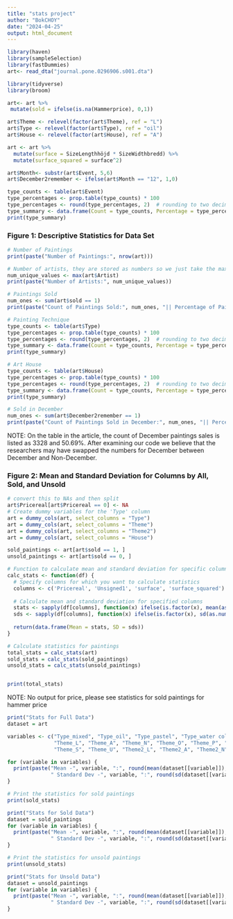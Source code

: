 ```yaml
---
title: "stats project"
author: "BokCHOY"
date: "2024-04-25"
output: html_document
---
```


```r

library(haven)
library(sampleSelection)
library(fastDummies)
art<- read_dta("journal.pone.0296906.s001.dta")
```

```r
library(tidyverse)
library(broom)

art<- art %>%
 mutate(sold = ifelse(is.na(Hammerprice), 0,1))

art$Theme <- relevel(factor(art$Theme), ref = "L")
art$Type <- relevel(factor(art$Type), ref = "oil")
art$House <- relevel(factor(art$House), ref = "A")

art <- art %>%
  mutate(surface = SizeLengthhöjd * SizeWidthbredd) %>%
  mutate(surface_squared = surface^2)

art$Month<- substr(art$Event, 5,6)
art$December2remember <- ifelse(art$Month == "12", 1,0)
```


```r

type_counts <- table(art$Event)
type_percentages <- prop.table(type_counts) * 100
type_percentages <- round(type_percentages, 2)  # rounding to two decimal places
type_summary <- data.frame(Count = type_counts, Percentage = type_percentages) # Combine counts and percentages into a dataframe
print(type_summary)
```


### Figure 1: Descriptive Statistics for Data Set

```r
# Number of Paintings
print(paste("Number of Paintings:", nrow(art)))

# Number of artists, they are stored as numbers so we just take the max
num_unique_values <- max(art$Artist)
print(paste("Number of Artists:", num_unique_values))

# Paintings Sold
num_ones <- sum(art$sold == 1)
print(paste("Count of Paintings Sold:", num_ones, "|| Percentage of Paintings Sold:", round(num_ones/nrow(art),4)*100))

```
```r
# Painting Technique
type_counts <- table(art$Type)
type_percentages <- prop.table(type_counts) * 100
type_percentages <- round(type_percentages, 2)  # rounding to two decimal places
type_summary <- data.frame(Count = type_counts, Percentage = type_percentages) # Combine counts and percentages into a dataframe
print(type_summary)
```

```r
# Art House
type_counts <- table(art$House)
type_percentages <- prop.table(type_counts) * 100
type_percentages <- round(type_percentages, 2)  # rounding to two decimal places
type_summary <- data.frame(Count = type_counts, Percentage = type_percentages) # Combine counts and percentages into a dataframe
print(type_summary)
```
```r
# Sold in December
num_ones <- sum(art$December2remember == 1)
print(paste("Count of Paintings Sold in December:", num_ones, "|| Percentage of Paintings Sold in December:", round(num_ones/nrow(art),4)*100))
```
NOTE: On the table in the article, the count of December paintings sales is listed as 3328 and 50.69%. After examining our code we believe that the researchers may have swapped the numbers for December between December and Non-December.

### Figure 2: Mean and Standard Deviation for Columns by All, Sold, and Unsold
```r
# convert this to NAs and then split
art$Pricereal[art$Pricereal == 0] <- NA
# Create dummy variables for the 'Type' column
art = dummy_cols(art, select_columns = "Type")
art = dummy_cols(art, select_columns = "Theme")
art = dummy_cols(art, select_columns = "Theme2")
art = dummy_cols(art, select_columns = "House")

sold_paintings <- art[art$sold == 1, ]
unsold_paintings <- art[art$sold == 0, ]

# Function to calculate mean and standard deviation for specific columns
calc_stats <- function(df) {
  # Specify columns for which you want to calculate statistics
  columns <- c('Pricereal', 'Unsigned1', 'surface', 'surface_squared')
  
  # Calculate mean and standard deviation for specified columns
  stats <- sapply(df[columns], function(x) ifelse(is.factor(x), mean(as.numeric(x)), mean(x)))
  sds <- sapply(df[columns], function(x) ifelse(is.factor(x), sd(as.numeric(x)), sd(x)))
  
  return(data.frame(Mean = stats, SD = sds))
}

# Calculate statistics for paintings
total_stats = calc_stats(art)
sold_stats = calc_stats(sold_paintings)
unsold_stats = calc_stats(unsold_paintings)


print(total_stats)

```
NOTE: No output for price, please see statistics for sold paintings for hammer price

```r
print("Stats for Full Data")
dataset = art

variables <- c("Type_mixed", "Type_oil", "Type_pastel", "Type_water colour",
               "Theme_L", "Theme_A", "Theme_N", "Theme_O", "Theme_P", "Theme_PO",
               "Theme_S", "Theme_U", "Theme2_L", "Theme2_A", "Theme2_N", "Theme2_O","Theme2_P", "Theme2_PO", "Theme2_S", "Theme2_U", "House_A", "House_B", "House_U")

for (variable in variables) {
  print(paste("Mean -", variable, ":", round(mean(dataset[[variable]]), 3),
              " Standard Dev -", variable, ":", round(sd(dataset[[variable]]), 3)))
}
```




```r
# Print the statistics for sold paintings
print(sold_stats)
```

```r
print("Stats for Sold Data")
dataset = sold_paintings
for (variable in variables) {
  print(paste("Mean -", variable, ":", round(mean(dataset[[variable]]), 3),
              " Standard Dev -", variable, ":", round(sd(dataset[[variable]]), 3)))
}
```


```r
# Print the statistics for unsold paintings
print(unsold_stats)
```

```r
print("Stats for Unsold Data")
dataset = unsold_paintings
for (variable in variables) {
  print(paste("Mean -", variable, ":", round(mean(dataset[[variable]]), 3),
              " Standard Dev -", variable, ":", round(sd(dataset[[variable]]), 3)))
}

```




